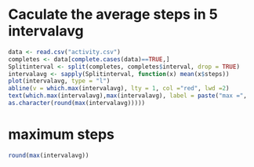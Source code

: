 # Caculate the average steps in 5 intervalavg
```r
data <- read.csv("activity.csv")
completes <- data[complete.cases(data)==TRUE,]
Splitinterval <- split(completes, completes$interval, drop = TRUE)
intervalavg <- sapply(Splitinterval, function(x) mean(x$steps))
plot(intervalavg, type = "l")
abline(v = which.max(intervalavg), lty = 1, col ="red", lwd =2)
text(which.max(intervalavg),max(intervalavg), label = paste("max =", 
as.character(round(max(intervalavg)))))
```
# maximum steps
```r
round(max(intervalavg))
```